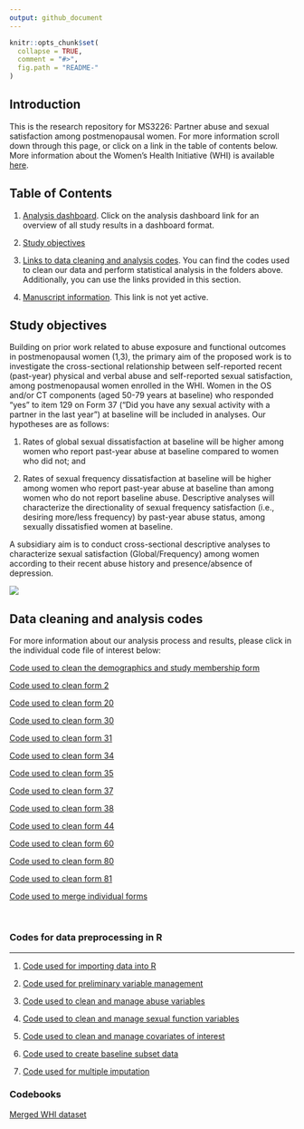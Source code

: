 ```yaml
---
output: github_document
---
```


<!-- README.md is generated from README.Rmd. Please edit that file -->

```r
knitr::opts_chunk$set(
  collapse = TRUE,
  comment = "#>",
  fig.path = "README-"
)
```

## Introduction

This is the research repository for MS3226: Partner abuse and sexual satisfaction among postmenopausal women. For more information scroll down through this page, or click on a link in the table of contents below. More information about the Women's Health Initiative (WHI) is available [here](https://www.whi.org/SitePages/WHI%20Home.aspx).

## Table of Contents

1. [Analysis dashboard](https://cdn.rawgit.com/brad-cannell/whi_sexual_function/49dc3e1f/R%20notebooks/dashboard.html). Click on the analysis dashboard link for an overview of all study results in a dashboard format.

2. [Study objectives](#objectives)

3. [Links to data cleaning and analysis codes](#codes). You can find the codes used to clean our data and perform statistical analysis in the folders above. Additionally, you can use the links provided in this section.

4. [Manuscript information](). This link is not yet active.

<H2 id = "objectives">Study objectives</H2>

Building on prior work related to abuse exposure and functional outcomes in postmenopausal women (1,3), the primary aim of the proposed work is to investigate the cross-sectional relationship between self-reported recent (past-year) physical and verbal abuse and self-reported sexual satisfaction, among postmenopausal women enrolled in the WHI. Women in the OS and/or CT components (aged 50-79 years at baseline) who responded “yes” to item 129 on Form 37 (“Did you have any sexual activity with a partner in the last year”) at baseline will be included in analyses. Our hypotheses are as follows: 

1. Rates of global sexual dissatisfaction at baseline will be higher among women who report past-year abuse at baseline compared to women who did not; and 

2. Rates of sexual frequency dissatisfaction at baseline will be higher among women who report past-year abuse at baseline than among women who do not report baseline abuse. Descriptive analyses will characterize the directionality of sexual frequency satisfaction (i.e., desiring more/less frequency) by past-year abuse status, among sexually dissatisfied women at baseline.

A subsidiary aim is to conduct cross-sectional descriptive analyses to characterize sexual satisfaction (Global/Frequency) among women according to their recent abuse history and presence/absence of depression.

![](WHI Abuse and Sexual Function Flow Diagram.png)


<H2 id = "codes">Data cleaning and analysis codes</H2>

For more information about our analysis process and results, please click in the individual code file of interest below:

[Code used to clean the demographics and study membership form](/SAS/dem_ctos_inv.sas)

[Code used to clean form 2](/SAS/f2_ctos_inv.sas)

[Code used to clean form 20](/SAS/f20_ctos_inv.sas)

[Code used to clean form 30](/SAS/f30_ctos_inv.sas)

[Code used to clean form 31](/SAS/f31_ctos_inv.sas)

[Code used to clean form 34](/SAS/f34_ctos_inv.sas)

[Code used to clean form 35](/SAS/f35_ct_inv.sas)

[Code used to clean form 37](/SAS/f37_ctos_inv.sas)

[Code used to clean form 38](/SAS/f38_ctos_fu_inv.sas)

[Code used to clean form 44](/SAS/f44_ctos_inv.sas)

[Code used to clean form 60](/SAS/f60_ctos_inv.sas)

[Code used to clean form 80](/SAS/f80_ctos_inv.sas)

[Code used to clean form 81](/SAS/f81_ht_inv.sas)

[Code used to merge individual forms](/SAS/merge_forms.sas)

&nbsp;

### Codes for data preprocessing in R

-----

1. [Code used for importing data into R](/R notebooks/preprocess_01_read_sas.md)

2. [Code used for preliminary variable management](/R notebooks/preprocess_01_read_sas.md)

3. [Code used to clean and manage abuse variables](/R notebooks/preprocess_01_read_sas.md)

4. [Code used to clean and manage sexual function variables](/R notebooks/preprocess_01_read_sas.md)

5. [Code used to clean and manage covariates of interest](/R notebooks/preprocess_01_read_sas.md)

6. [Code used to create baseline subset data](/R notebooks/preprocess_01_read_sas.md)

7. [Code used for multiple imputation](/R notebooks/preprocess_01_read_sas.md)


### Codebooks

[Merged WHI dataset](https://rawgit.com/brad-cannell/whi_sexual_function/master/SAS_reports/merged_codebook.html)
